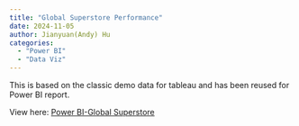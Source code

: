 ```yaml
---
title: "Global Superstore Performance"
date: 2024-11-05
author: Jianyuan(Andy) Hu
categories: 
  - "Power BI"
  - "Data Viz"
---
```


This is based on the classic demo data for tableau and has been reused for Power BI report. 

View here: [Power BI-Global Superstore](https://app.powerbi.com/view?r=eyJrIjoiMGRlMThmODYtMzIyOC00NmJhLTliZGEtNTMzYWM0NGE5N2Q4IiwidCI6IjJlYTIwYzQ3LTNlZjUtNDNkNy1iZWQ3LWIwNDBmYzBhMzkyNiIsImMiOjZ9)